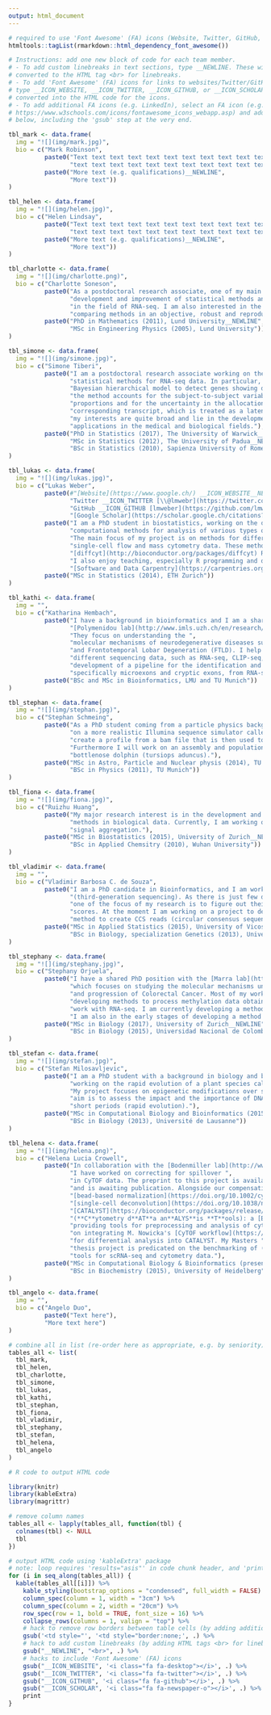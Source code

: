 ```yaml
---
output: html_document
---
```


```r
# required to use 'Font Awesome' (FA) icons (Website, Twitter, GitHub, etc)
htmltools::tagList(rmarkdown::html_dependency_font_awesome())
```


```r
# Instructions: add one new block of code for each team member.
# - To add custom linebreaks in text sections, type __NEWLINE. These will be automatically
# converted to the HTML tag <br> for linebreaks.
# - To add 'Font Awesome' (FA) icons for links to websites/Twitter/GitHub/GoogleScholar,
# type __ICON_WEBSITE, __ICON_TWITTER, __ICON_GITHUB, or __ICON_SCHOLAR. These will be
# converted into the HTML code for the icons.
# - To add additional FA icons (e.g. LinkedIn), select an FA icon (e.g. from
# https://www.w3schools.com/icons/fontawesome_icons_webapp.asp) and add similar code
# below, including the 'gsub' step at the very end.

tbl_mark <- data.frame(
  img = "![](img/mark.jpg)", 
  bio = c("Mark Robinson", 
          paste0("Text text text text text text text text text text text text text text ", 
                 "text text text text text text text text text text text text text "), 
          paste0("More text (e.g. qualifications)__NEWLINE", 
                 "More text"))
)

tbl_helen <- data.frame(
  img = "![](img/helen.jpg)", 
  bio = c("Helen Lindsay", 
          paste0("Text text text text text text text text text text text text text text ", 
                 "text text text text text text text text text text text text text "), 
          paste0("More text (e.g. qualifications)__NEWLINE", 
                 "More text"))
)

tbl_charlotte <- data.frame(
  img = "![](img/charlotte.png)", 
  bio = c("Charlotte Soneson", 
          paste0("As a postdoctoral research associate, one of my main interests is the ", 
                 "development and improvement of statistical methods and workflows, currently mainly ", 
                 "in the field of RNA-seq. I am also interested in the process of evaluating and ", 
                 "comparing methods in an objective, robust and reproducible manner."), 
          paste0("PhD in Mathematics (2011), Lund University__NEWLINE", 
                 "MSc in Engineering Physics (2005), Lund University"))
)

tbl_simone <- data.frame(
  img = "![](img/simone.jpg)", 
  bio = c("Simone Tiberi", 
          paste0("I am a postdoctoral research associate working on the development of cutting-edge ", 
                 "statistical methods for RNA-seq data. In particular, I am currently focusing on a ", 
                 "Bayesian hierarchical model to detect genes showing differential transcript usage (DTU); ", 
                 "the method accounts for the subject-to-subject variability in the transcripts ", 
                 "proportions and for the uncertainty in the allocation of each fragment to the ", 
                 "corresponding transcript, which is treated as a latent variable. In general terms, ", 
                 "my interests are quite broad and lie in the development of statistical methods for ", 
                 "applications in the medical and biological fields."), 
          paste0("PhD in Statistics (2017), The University of Warwick__NEWLINE", 
                 "MSc in Statistics (2012), The University of Padua__NEWLINE", 
                 "BSc in Statistics (2010), Sapienza University of Rome"))
)

tbl_lukas <- data.frame(
  img = "![](img/lukas.jpg)", 
  bio = c("Lukas Weber", 
          paste0(#"[Website](https://www.google.ch/) __ICON_WEBSITE__NEWLINE", 
                 "Twitter __ICON_TWITTER [\\@lmwebr](https://twitter.com/lmwebr)__NEWLINE", 
                 "GitHub __ICON_GITHUB [lmweber](https://github.com/lmweber)__NEWLINE", 
                 "[Google Scholar](https://scholar.google.ch/citations?user=M8uPSzMAAAAJ) __ICON_SCHOLAR"), 
          paste0("I am a PhD student in biostatistics, working on the development of statistical and ", 
                 "computational methods for analysis of various types of high-throughput biological data. ", 
                 "The main focus of my project is on methods for differential discovery in high-dimensional ", 
                 "single-cell flow and mass cytometry data. These methods are now available in the ", 
                 "[diffcyt](http://bioconductor.org/packages/diffcyt) R package from Bioconductor. ", 
                 "I also enjoy teaching, especially R programming and data analysis skills as an instructor for ", 
                 "[Software and Data Carpentry](https://carpentries.org/)."), 
          paste0("MSc in Statistics (2014), ETH Zurich"))
)

tbl_kathi <- data.frame(
  img = "", 
  bio = c("Katharina Hembach", 
          paste0("I have a background in bioinformatics and I am a shared PhD student with the ", 
                 "[Polymenidou lab](http://www.imls.uzh.ch/en/research/polymenidou.html). ", 
                 "They focus on understanding the ", 
                 "molecular mechanisms of neurodegenerative diseases such as Amyotrophic Lateral Sclerosis (ALS) ", 
                 "and Frontotemporal Lobar Degeneration (FTLD). I help with the analysis and interpretation of ", 
                 "different sequencing data, such as RNA-seq, CLIP-seq, and iCLIP. My main project is the ", 
                 "development of a pipeline for the identification and quantification of alternative splicing events, ", 
                 "specifically microexons and cryptic exons, from RNA-seq data."), 
          paste0("BSc and MSc in Bioinformatics, LMU and TU Munich"))
)

tbl_stephan <- data.frame(
  img = "![](img/stephan.jpg)", 
  bio = c("Stephan Schmeing", 
          paste0("As a PhD student coming from a particle physics background I am currently working ", 
                 "on a more realistic Illumina sequence simulator called ReSequencer. It is able to ", 
                 "create a profile from a bam file that is then used to simulated paired-read fastq files. ", 
                 "Furthermore I will work on an assembly and population genomics of the Indo-Pacific ", 
                 "bottlenose dolphin (tursiops aduncus)."), 
          paste0("MSc in Astro, Particle and Nuclear physis (2014), TU Munich__NEWLINE", 
                 "BSc in Physics (2011), TU Munich"))
)

tbl_fiona <- data.frame(
  img = "![](img/fiona.jpg)", 
  bio = c("Ruizhu Huang", 
          paste0("My major research interest is in the development and application of statistical ", 
                 "methods in biological data. Currently, I am working on the project about tree ", 
                 "signal aggregation."), 
          paste0("MSc in Biostatistics (2015), University of Zurich__NEWLINE", 
                 "BSc in Applied Chemsitry (2010), Wuhan University"))
)

tbl_vladimir <- data.frame(
  img = "", 
  bio = c("Vladimir Barbosa C. de Souza", 
          paste0("I am a PhD candidate in Bioinformatics, and I am working with PacBio data ", 
                 "(third-generation sequencing). As there is just few documentation about the data, ", 
                 "one of the focus of my research is to figure out their features, mainly about quality ", 
                 "scores. At the moment I am working on a project to develop a new fast and accurate ", 
                 "method to create CCS reads (circular consensus sequences)."), 
          paste0("MSc in Applied Statistics (2015), University of Vicosa__NEWLINE", 
                 "BSc in Biology, specialization Genetics (2013), University of Vicosa"))
)

tbl_stephany <- data.frame(
  img = "![](img/stephany.jpg)", 
  bio = c("Stephany Orjuela", 
          paste0("I have a shared PhD position with the [Marra lab](http://www.imcr.uzh.ch/en/research/Marra/Team.html), ", 
                 "which focuses on studying the molecular mechanisms underlying the development ", 
                 "and progression of Colorectal Cancer. Most of my work focuses on analyzing and ", 
                 "developing methods to process methylation data obtained from BS-seq, although I also ", 
                 "work with RNA-seq. I am currently developing a method to identify allele specific methylation. ", 
                 "I am also in the early stages of developing a method to integrate RNA-seq and BS-seq data."), 
          paste0("MSc in Biology (2017), University of Zurich__NEWLINE", 
                 "BSc in Biology (2015), Universidad Nacional de Colombia"))
)

tbl_stefan <- data.frame(
  img = "![](img/stefan.jpg)", 
  bio = c("Stefan Milosavljevic", 
          paste0("I am a PhD student with a background in biology and bioinformatics. I am currently ", 
                 "working on the rapid evolution of a plant species called Arabidopsis kamchatica. ", 
                 "My project focuses on epigenetic modifications over short timescales and my general ", 
                 "aim is to assess the impact and the importance of DNA methylation in evolution over ", 
                 "short periods (rapid evolution)."), 
          paste0("MSc in Computational Biology and Bioinformatics (2015), ETH Zurich and University of Zurich__NEWLINE", 
                 "BSc in Biology (2013), Université de Lausanne"))
)

tbl_helena <- data.frame(
  img = "![](img/helena.png)", 
  bio = c("Helena Lucia Crowell", 
          paste0("In collaboration with the [Bodenmiller lab](http://www.bodenmillerlab.com) lab, ", 
                 "I have worked on correcting for spillover ", 
                 "in CyTOF data. The preprint to this project is available on [bioRxiv](https://doi.org/10.1101/185744) ", 
                 "and is awaiting publication. Alongside our compensation approach, I have made Finck et al.'s ", 
                 "[bead-based normalization](https://doi.org/10.1002/cyto.a.22271) and Zunder et al.'s ", 
                 "[single-cell deconvolution](https://doi.org/10.1038/nprot.2015.020) available in ", 
                 "[CATALYST](https://bioconductor.org/packages/release/bioc/html/CATALYST.html) ", 
                 "(**C**ytometry d**AT**a an**ALYS**is **T**ools): a [Bioconductor](https://bioconductor.org) package ", 
                 "providing tools for preprocessing and analysis of cytometry data. Currently, I am working ", 
                 "on integrating M. Nowicka's [CyTOF workflow](https://f1000research.com/articles/6-748/v2) ", 
                 "for differential analysis into CATALYST. My Masters ", 
                 "thesis project is predicated on the benchmarking of (non-)branching trajectory inference ", 
                 "tools for scRNA-seq and cytometry data."), 
          paste0("MSc in Computational Biology & Bioinformatics (present), ETH Zurich__NEWLINE", 
                 "BSc in Biochemistry (2015), University of Heidelberg"))
)

tbl_angelo <- data.frame(
  img = "", 
  bio = c("Angelo Duo", 
          paste0("Text here"), 
          "More text here")
)
```


```r
# combine all in list (re-order here as appropriate, e.g. by seniority)
tables_all <- list(
  tbl_mark, 
  tbl_helen, 
  tbl_charlotte, 
  tbl_simone, 
  tbl_lukas, 
  tbl_kathi, 
  tbl_stephan, 
  tbl_fiona, 
  tbl_vladimir, 
  tbl_stephany, 
  tbl_stefan, 
  tbl_helena, 
  tbl_angelo
)
```


```r
# R code to output HTML code

library(knitr)
library(kableExtra)
library(magrittr)

# remove column names
tables_all <- lapply(tables_all, function(tbl) {
  colnames(tbl) <- NULL
  tbl
})

# output HTML code using 'kableExtra' package
# note: loop requires 'results="asis"' in code chunk header, and 'print' command at the end
for (i in seq_along(tables_all)) {
  kable(tables_all[[i]]) %>% 
    kable_styling(bootstrap_options = "condensed", full_width = FALSE) %>% 
    column_spec(column = 1, width = "3cm") %>% 
    column_spec(column = 2, width = "20cm") %>% 
    row_spec(row = 1, bold = TRUE, font_size = 16) %>% 
    collapse_rows(columns = 1, valign = "top") %>% 
    # hack to remove row borders between table cells (by adding additional options to HTML code for table cells)
    gsub('<td style="', '<td style="border:none;', .) %>% 
    # hack to add custom linebreaks (by adding HTML tags <br> for linebreaks)
    gsub("__NEWLINE", "<br>", .) %>% 
    # hacks to include 'Font Awesome' (FA) icons
    gsub("__ICON_WEBSITE", '<i class="fa fa-desktop"></i>', .) %>% 
    gsub("__ICON_TWITTER", '<i class="fa fa-twitter"></i>', .) %>% 
    gsub("__ICON_GITHUB", '<i class="fa fa-github"></i>', .) %>% 
    gsub("__ICON_SCHOLAR", '<i class="fa fa-newspaper-o"></i>', .) %>% 
    print
}
```


